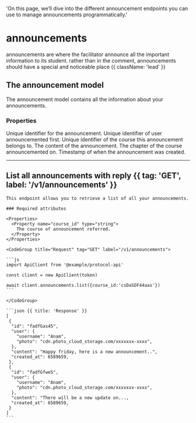   'On this page, we’ll dive into the different announcement endpoints you can use to manage announcements programmatically.'

# announcements

announcements are where the facilitator announce all the important information to its student. rather than in the comment, announcements should have a special and noticeable place {{ className: 'lead' }}

## The announcement model

The announcement model contains all the information about your announcements.

### Properties

<Properties>
  <Property name="id" type="string">
    Unique identifier for the announcement.
  </Property>
  <Property name="user_id" type="string">
    Unique identifier of user announcemented first.
  </Property>
  <Property name="course_id" type="string">
    Unique identifier of the course this announcement belongs to.
  </Property>
  <Property name="content" type="string">
    The content of the announcement.
  </Property>
  <Property name="chapter" type="integer">
    The chapter of the course announcemented on.
  </Property>
  <Property name="created_at" type="timestamp">
    Timestamp of when the announcement was created.
  </Property>
</Properties>

---

## List all announcements with reply {{ tag: 'GET', label: '/v1/announcements' }}

<Row>
  <Col>

    This endpoint allows you to retrieve a list of all your announcements.
    
    ### Required attributes

    <Properties>
      <Property name="course_id" type="string">
        The course of announcement referred.
      </Property>
    </Properties>

  </Col>
  <Col sticky>

    <CodeGroup title="Request" tag="GET" label="/v1/announcements">

    ```js
    import ApiClient from '@example/protocol-api'

    const client = new ApiClient(token)

    await client.announcements.list({course_id:'csDaSDF44aas'})
    ```

    </CodeGroup>

    ```json {{ title: 'Response' }}
    [
     {
      "id": "fadfGas45",
      "user": {
        "username": "Anam",
        "photo": "cdn.photo_cloud_storage.com/xxxxxxx-xxxx",
      },
      "content": "Happy friday, here is a new announcement..",
      "created_at": 6589659,
     },
     {
      "id": "fadfGfwe5",
      "user": {
        "username": "Anam",
        "photo": "cdn.photo_cloud_storage.com/xxxxxxx-xxxx",
      },
      "content": "There will be a new update on...,
      "created_at": 6589659,
     }
    ]
    ```

  </Col>
</Row>



